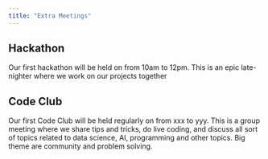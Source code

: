 ```yaml
---
title: "Extra Meetings"
---
```


## Hackathon

Our first hackathon will be held on <date> from 10am to 12pm. This is an epic late-nighter where we work on our projects together

## Code Club

Our first Code Club will be held regularly on <date> from xxx to yyy. This is a group meeting where we share tips and tricks, do live coding, and discuss all sort of topics related to data science, AI, programming and other topics. Big theme are community and problem solving.






